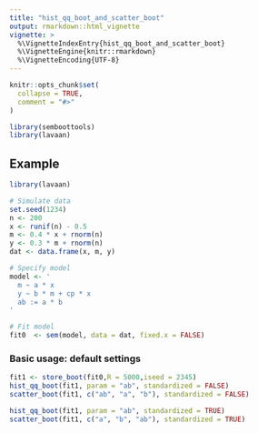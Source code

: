 ```yaml
---
title: "hist_qq_boot_and_scatter_boot"
output: rmarkdown::html_vignette
vignette: >
  %\VignetteIndexEntry{hist_qq_boot_and_scatter_boot}
  %\VignetteEngine{knitr::rmarkdown}
  %\VignetteEncoding{UTF-8}
---
```


```r
knitr::opts_chunk$set(
  collapse = TRUE,
  comment = "#>"
)
```

```r
library(semboottools)
library(lavaan)
```

## Example
```r
library(lavaan)

# Simulate data
set.seed(1234)
n <- 200
x <- runif(n) - 0.5
m <- 0.4 * x + rnorm(n)
y <- 0.3 * m + rnorm(n)
dat <- data.frame(x, m, y)

# Specify model
model <- '
  m ~ a * x
  y ~ b * m + cp * x
  ab := a * b
'

# Fit model
fit0  <- sem(model, data = dat, fixed.x = FALSE)
```

### Basic usage: default settings
```r
fit1 <- store_boot(fit0,R = 5000,iseed = 2345)
hist_qq_boot(fit1, param = "ab", standardized = FALSE)
scatter_boot(fit1, c("ab", "a", "b"), standardized = FALSE)
```

```r
hist_qq_boot(fit1, param = "ab", standardized = TRUE)
scatter_boot(fit1, c("a", "b", "ab"), standardized = TRUE)
```

